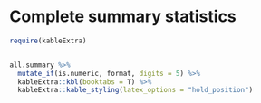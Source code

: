 \newpage

# Complete summary statistics


```r
require(kableExtra)


all.summary %>%
  mutate_if(is.numeric, format, digits = 5) %>%
  kableExtra::kbl(booktabs = T) %>%
  kableExtra::kable_styling(latex_options = "hold_position")
```

